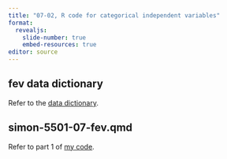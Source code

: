 ```yaml
---
title: "07-02, R code for categorical independent variables"
format: 
  revealjs:
    slide-number: true
    embed-resources: true
editor: source
---
```


## fev data dictionary

Refer to the [data dictionary][ref-simon-nodate1].

[ref-simon-nodate1]: https://github.com/pmean/data/blob/main/files/fev.yaml

## simon-5501-07-fev.qmd

Refer to part 1 of [my code][ref-simon-nodate2].

[ref-simon-nodate2]: https://github.com/pmean/classes/blob/master/biostats-1/07/src/simon-5501-07-fev.qmd

